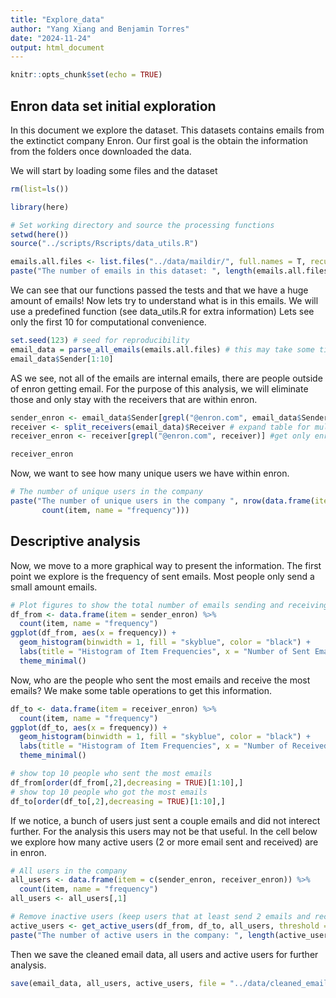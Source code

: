```yaml
---
title: "Explore_data"
author: "Yang Xiang and Benjamin Torres"
date: "2024-11-24"
output: html_document
---
```


```r
knitr::opts_chunk$set(echo = TRUE)
```

## Enron data set initial exploration

In this document we explore the dataset. This datasets contains emails from the extinctict company Enron. Our first goal is the obtain the information from the folders once downloaded the data.

We will start by loading some files and the dataset

```r
rm(list=ls())

library(here)

# Set working directory and source the processing functions
setwd(here())
source("../scripts/Rscripts/data_utils.R")

emails.all.files <- list.files("../data/maildir/", full.names = T, recursive = T)
paste("The number of emails in this dataset: ", length(emails.all.files))
```

We can see that our functions passed the tests and that we have a huge amount of emails!
Now lets try to understand what is in this emails. We will use a predefined function (see data_utils.R for extra information) Lets see only the first 10 for computational convenience.

```r
set.seed(123) # seed for reproducibility
email_data = parse_all_emails(emails.all.files) # this may take some time
email_data$Sender[1:10]
```
AS we see, not all of the emails are internal emails, there are people outside of enron getting email. For the purpose of this analysis, we will eliminate those and only stay with the receivers that are within enron.

```r
sender_enron <- email_data$Sender[grepl("@enron.com", email_data$Sender)]
receiver <- split_receivers(email_data)$Receiver # expand table for multiple receivers(see data_utils.R)
receiver_enron <- receiver[grepl("@enron.com", receiver)] #get only enron emails

receiver_enron
```

Now, we want to see how many unique users we have within enron.

```r
# The number of unique users in the company
paste("The number of unique users in the company ", nrow(data.frame(item = c(sender_enron,receiver_enron)) %>%
       count(item, name = "frequency")))
```
## Descriptive analysis 

Now, we move to a more graphical way to present the information. The first point we explore is the frequency of sent emails. Most people only send a small amount emails.

```r
# Plot figures to show the total number of emails sending and receiving by each employee in this company. 
df_from <- data.frame(item = sender_enron) %>%
  count(item, name = "frequency")
ggplot(df_from, aes(x = frequency)) +
  geom_histogram(binwidth = 1, fill = "skyblue", color = "black") +
  labs(title = "Histogram of Item Frequencies", x = "Number of Sent Emails", y = "Count") +
  theme_minimal()
```
Now, who are the people who sent the most emails and receive the most emails? We make some table operations to get this information.

```r
df_to <- data.frame(item = receiver_enron) %>%
  count(item, name = "frequency")
ggplot(df_to, aes(x = frequency)) +
  geom_histogram(binwidth = 1, fill = "skyblue", color = "black") +
  labs(title = "Histogram of Item Frequencies", x = "Number of Received Emails", y = "Count") +
  theme_minimal()

# show top 10 people who sent the most emails
df_from[order(df_from[,2],decreasing = TRUE)[1:10],]
# show top 10 people who got the most emails
df_to[order(df_to[,2],decreasing = TRUE)[1:10],]
```
If we notice, a bunch of users just sent a couple emails and did not interect further. For the analysis this users may not be that useful. In the cell below we explore how many active users (2 or more email sent and received) are in enron.

```r
# All users in the company
all_users <- data.frame(item = c(sender_enron, receiver_enron)) %>%
  count(item, name = "frequency")
all_users <- all_users[,1]

# Remove inactive users (keep users that at least send 2 emails and receive 2 emails)
active_users <- get_active_users(df_from, df_to, all_users, threshold = 1)
paste("The number of active users in the company: ", length(active_users))

```

Then we save the cleaned email data, all users and active users for further analysis.

```r
save(email_data, all_users, active_users, file = "../data/cleaned_email_data.RData")
```



